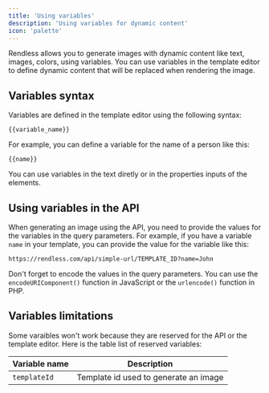 ```yaml
---
title: 'Using variables'
description: 'Using variables for dynamic content'
icon: 'palette'
---
```


Rendless allows you to generate images with dynamic content like text, images, colors, using variables. You can use variables in the template editor to define dynamic content that will be replaced when rendering the image.

## Variables syntax

Variables are defined in the template editor using the following syntax:

`{{variable_name}}`

For example, you can define a variable for the name of a person like this:

`{{name}}`

You can use variables in the text diretly or in the properties inputs of the elements.

## Using variables in the API

When generating an image using the API, you need to provide the values for the variables in the query parameters. For example, if you have a variable `name` in your template, you can provide the value for the variable like this:

```
https://rendless.com/api/simple-url/TEMPLATE_ID?name=John
```
Don't forget to encode the values in the query parameters. You can use the `encodeURIComponent()` function in JavaScript or the `urlencode()` function in PHP.

## Variables limitations

Some varaibles won't work because they are reserved for the API or the template editor. Here is the table list of reserved variables:

| Variable name | Description                      |
| ------------- | -------------------------------- |
| `templateId`       | Template id used to generate an image  |